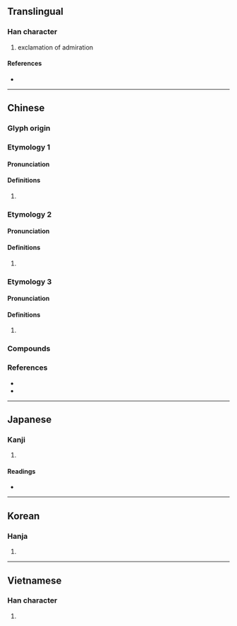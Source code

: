 {{character info/new}}
==Translingual==

===Han character===
{{Han char|rn=94|rad=犬|as=08|sn=11|four=44221|canj=KHKMR|ids=⿰犭奇}}

# exclamation of admiration

====References====
* {{Han ref|kx=0713.200|dkj=20493|dj=1125.150|hdz=21352.040|uh=7317|ud=29463|bh=D661|bd=54881}}

----

==Chinese==
{{zh-forms}}

===Glyph origin===
{{Han etym}}

===Etymology 1===

====Pronunciation====
{{zh-pron
|m=yī
|c=ji1,ji2
|mc=
|oc=
|cat=
}}
{{attention|zh|distribute mc/oc}}

====Definitions====
{{zh-hanzi}}

# {{rfdef|zh}}

===Etymology 2===

====Pronunciation====
{{zh-pron
|m=yǐ
|c=
|mc=
|oc=
|cat=
}}

====Definitions====
{{zh-hanzi}}

# {{rfdef|zh}}

===Etymology 3===

====Pronunciation====
{{zh-pron
|m=ǒ
|c=o2,ngo2,ngo5
|mc=
|oc=
|cat=
}}

====Definitions====
{{zh-hanzi}}

# {{rfdef|zh}}

===Compounds===
{{zh-der|猗猗靡靡|猗萎|猗儺|猗靡|猗猗|猗嗟|陶猗之富|陶猗}}

===References===
* {{R:twedu|B02533}}
* {{R:yue:Hanzi}}

----

==Japanese==

===Kanji===
{{ja-kanji|grade=|rs=犬08}}

# {{defn|lang=ja|sort=犬08}}

====Readings====
* {{ja-readings|goon=あ, い|kanon=あ, い|kun=ああ-, <!--あう, -->うるわ-しい, なが-い|nanori=}}

----

==Korean==

===Hanja===
{{ko-hanja|hangeul=[[의]], [[아]]|eumhun=|rv=ui, a|mr=ŭi, a|y=uy, a}}

# {{defn|lang=ko|sort=犬08}}

----

==Vietnamese==

===Han character===
{{vi-hantu|[[y]], [[ỷ]], [[ả]], [[gà]]|rs=犬08}}

# {{defn|lang=vi|sort=犬08}}